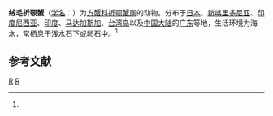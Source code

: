 {{Speciesbox
| taxon = Ptychognathus barbatus
| binomial_authority = (A. Milne-Edwards, 1873)<ref name='id11986'>{{cite web| url =http://www.bioinfo.cn/db05/BjdwSpecies.php?action=view&id=11986| title =绒毛折颚蟹| work =《中国动物物种编目数据库》| publisher =中国科学院微生物研究所| author =中国科学院动物研究所| accessdate =2009-04-28| deadurl =yes| archiveurl =https://web.archive.org/web/20160305060117/http://www.bioinfo.cn/db05/BjdwSpecies.php?action=view&id=11986| archivedate =2016-03-05}}</ref>
}}

'''绒毛折颚蟹'''（[[学名|学名]]：{{lang|la|''Ptychognathus barbatus''}}）为[[方蟹科|方蟹科]][[折颚蟹属|折颚蟹属]]的动物。分布于[[日本|日本]]、[[新喀里多尼亚|新喀里多尼亚]]、[[印度尼西亚|印度尼西亚]]、[[印度|印度]]、[[马达加斯加|马达加斯加]]、[[台湾岛|台湾岛]]以及[[中国大陆|中国大陆]]的[[广东|广东]]等地，生活环境为海水，常栖息于浅水石下或卵石中。<ref name='id11986'/>

== 参考文献 ==
{{reflist}}

{{螃蟹小作品}}
{{taxonbar}}
[[Category:_1873年描述的动物|R]]
[[Category:折颚蟹属|R]]